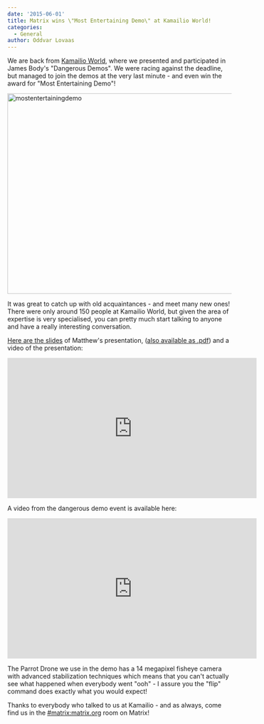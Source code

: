 ```yaml
---
date: '2015-06-01'
title: Matrix wins \"Most Entertaining Demo\" at Kamailio World!
categories:
  - General
author: Oddvar Lovaas
---
```


We are back from <a href="http://matrix.org/blog/2015/05/26/next-up-kamailio-world/">Kamailio World</a>, where we presented and participated in James Body's "Dangerous Demos". We were racing against the deadline, but managed to join the demos at the very last minute - and even win the award for "Most Entertaining Demo"!

<a href="http://matrix.org/blog/wp-content/uploads/2015/06/mostentertainingdemo1.jpg"><img src="http://matrix.org/blog/wp-content/uploads/2015/06/mostentertainingdemo1.jpg" alt="mostentertainingdemo" width="600" height="450" class="aligncenter size-full wp-image-1055" /></a>

It was great to catch up with old acquaintances - and meet many new ones! There were only around 150 people at Kamailio World, but given the area of expertise is very specialised, you can pretty much start talking to anyone and have a really interesting conversation.

<a href="http://matrix.org/blog/wp-content/uploads/2015/06/2015-05-29-Matrix-KamailioWorld.pptx">Here are the slides</a> of Matthew's presentation, (<a href="http://matrix.org/blog/wp-content/uploads/2015/06/2015-05-29-Matrix-KamailioWorld.pdf">also available as .pdf</a>) and a video of the presentation:

<iframe width="560" height="315" src="https://www.youtube.com/embed/E0uMm04MIuk" frameBorder="0" allowFullScreen></iframe>

A video from the dangerous demo event is available here:

<iframe width="560" height="315" src="https://www.youtube.com/embed/D7jZSYkXqt4?start=2630" frameBorder="0" allowFullScreen></iframe>

The Parrot Drone we use in the demo has a 14 megapixel fisheye camera with advanced stabilization techniques which means that you can't actually see what happened when everybody went "ooh" - I assure you the "flip" command does exactly what you would expect!

Thanks to everybody who talked to us at Kamailio - and as always, come find us in the <a href="/beta/#/room/#matrix:matrix.org" title="#matrix:matrix.org">#matrix:matrix.org</a> room on Matrix! 
